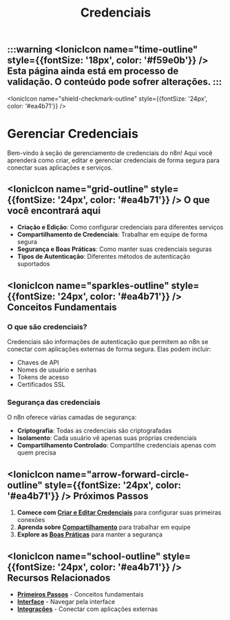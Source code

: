 ﻿---
sidebar_position: 5
title: Credenciais
description: Gerenciamento de credenciais e autenticação no n8n
keywords: [n8n, credenciais, autenticação, segurança, gerenciamento]
---

:::warning
<IonicIcon name="time-outline" style={{fontSize: '18px', color: '#f59e0b'}} /> Esta página ainda está em processo de validação. O conteúdo pode sofrer alterações.
:::
---

<IonicIcon name="shield-checkmark-outline" style={{fontSize: '24px', color: '#ea4b71'}} />

# Gerenciar Credenciais

Bem-vindo à seção de gerenciamento de credenciais do n8n! Aqui você aprenderá como criar, editar e gerenciar credenciais de forma segura para conectar suas aplicações e serviços.

## <IonicIcon name="grid-outline" style={{fontSize: '24px', color: '#ea4b71'}} /> O que você encontrará aqui

- **Criação e Edição**: Como configurar credenciais para diferentes serviços
- **Compartilhamento de Credenciais**: Trabalhar em equipe de forma segura
- **Segurança e Boas Práticas**: Como manter suas credenciais seguras
- **Tipos de Autenticação**: Diferentes métodos de autenticação suportados

## <IonicIcon name="sparkles-outline" style={{fontSize: '24px', color: '#ea4b71'}} /> Conceitos Fundamentais

### O que são credenciais?

Credenciais são informações de autenticação que permitem ao n8n se conectar com aplicações externas de forma segura. Elas podem incluir:

- Chaves de API
- Nomes de usuário e senhas
- Tokens de acesso
- Certificados SSL

### Segurança das credenciais

O n8n oferece várias camadas de segurança:

- **Criptografia**: Todas as credenciais são criptografadas
- **Isolamento**: Cada usuário vê apenas suas próprias credenciais
- **Compartilhamento Controlado**: Compartilhe credenciais apenas com quem precisa

## <IonicIcon name="arrow-forward-circle-outline" style={{fontSize: '24px', color: '#ea4b71'}} /> Próximos Passos

1. **Comece com [Criar e Editar Credenciais](/usando-n8n/credenciais/criar-editar)** para configurar suas primeiras conexões
2. **Aprenda sobre [Compartilhamento](/usando-n8n/credenciais/compartilhamento)** para trabalhar em equipe
3. **Explore as [Boas Práticas](/usando-n8n/credenciais/boas-praticas)** para manter a segurança

## <IonicIcon name="school-outline" style={{fontSize: '24px', color: '#ea4b71'}} /> Recursos Relacionados

- **[Primeiros Passos](/primeiros-passos/guia-instalacao)** - Conceitos fundamentais
- **[Interface](/usando-n8n/interface/navegacao-editor-ui)** - Navegar pela interface
- **[Integrações](/integracoes-br/financeiro/compliance-fiscal)** - Conectar com aplicações externas
